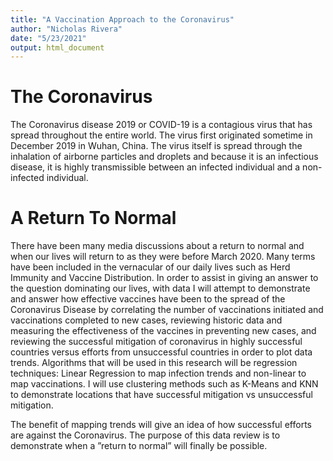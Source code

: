 ```yaml
---
title: "A Vaccination Approach to the Coronavirus"
author: "Nicholas Rivera"
date: "5/23/2021"
output: html_document
---
```


# The Coronavirus

The Coronavirus disease 2019 or COVID-19 is a contagious virus that has spread throughout the entire world. The virus first originated sometime in December 2019 in Wuhan, China. The virus itself is spread through the inhalation of airborne particles and droplets and because it is an infectious disease, it is highly transmissible between an infected individual and a non-infected individual.

# A Return To Normal

There have been many media discussions about a return to normal and when our lives will return to as they were before March 2020. Many terms have been included in the vernacular of our daily lives such as Herd Immunity and Vaccine Distribution. In order to assist in giving an answer to the question dominating our lives, with data I will attempt to demonstrate and answer how effective vaccines have been to the spread of the Coronavirus Disease by correlating the number of vaccinations initiated and vaccinations completed to new cases, reviewing historic data and measuring the effectiveness of the vaccines in preventing new cases, and reviewing the successful mitigation of coronavirus in highly successful countries versus efforts from unsuccessful countries in order to plot data trends. Algorithms that will be used in this research will be regression techniques: Linear Regression to map infection trends and non-linear to map vaccinations. I will use clustering methods such as K-Means and KNN to demonstrate locations that have successful mitigation vs unsuccessful mitigation.

The benefit of mapping trends will give an idea of how successful efforts are against the Coronavirus. The purpose of this data review is to demonstrate when a ”return to normal” will finally be possible.
